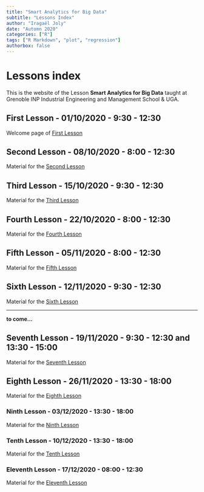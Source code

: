 ```yaml
---
title: "Smart Analytics for Big Data"
subtitle: "Lessons Index"
author: "Iragaël Joly"
date: "Automn 2020"
categories: ["R"]
tags: ["R Markdown", "plot", "regression"]
authorbox: false
---
```


# Lessons index

This is the website of the Lesson **Smart Analytics for Big Data** taught at Grenoble INP Industrial Engineering and Management School & UGA.

## First Lesson - 01/10/2020 - 9:30 - 12:30

Welcome page of [First Lesson](../post/first-lesson-october-1rst-2020)

## Second Lesson - 08/10/2020 - 8:00 - 12:30

Material for the [Second Lesson](../post/second-lesson)

## Third Lesson - 15/10/2020 - 9:30 - 12:30

Material for the [Third Lesson](../post/third-lesson)

## Fourth Lesson - 22/10/2020 - 8:00 - 12:30

Material for the [Fourth Lesson](../post/fourth-lesson)


## Fifth Lesson - 05/11/2020 - 8:00 - 12:30

Material for the [Fifth Lesson](../post/fifth-lesson)


## Sixth Lesson - 12/11/2020 - 9:30 - 12:30

Material for the [Sixth Lesson](../post/sixth-lesson)

***

**to come...**

## Seventh Lesson - 19/11/2020 - 9:30 - 12:30 **and 13:30 - 15:00**

Material for the [Seventh Lesson](../post/seventh-lesson)

## Eighth Lesson - 26/11/2020 - 13:30 - 18:00

Material for the [Eighth Lesson](../post/eighth-lesson)

### Ninth Lesson - 03/12/2020 - **13:30 - 18:00**

Material for the [Ninth Lesson](../post/ninth-lesson)


### Tenth Lesson - 10/12/2020 - **13:30 - 18:00**

Material for the [Tenth Lesson](../post/tenth-lesson)

### Eleventh Lesson - 17/12/2020 - **08:00 - 12:30**

Material for the [Eleventh Lesson](../post/eleventh-lesson)


